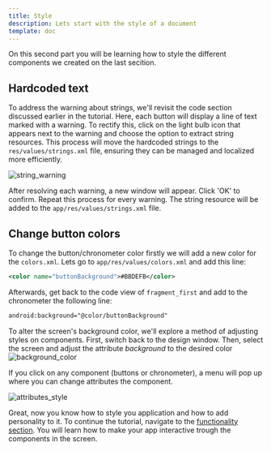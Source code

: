 ```yaml
---
title: Style
description: Lets start with the style of a document
template: doc
---
```


On this second part you will be learning how to style the different components we created on the last secition. 

## Hardcoded text
To address the warning about strings, we'll revisit the code section discussed earlier in the tutorial. 
Here, each button will display a line of text marked with a warning. To rectify this, click on the light bulb icon that appears next to the warning and choose the option to extract string resources. 
This process will move the hardcoded strings to the `res/values/strings.xml` file, ensuring they can be managed and localized more efficiently.

![string_warning](../../../../assets/images/string_warning.png)

After resolving each warning, a new window will appear. Click 'OK' to confirm. 
Repeat this process for every warning. The string resource will be added to the `app/res/values/strings.xml` file.

## Change button colors
To change the button/chronometer color firstly we will add a new color for the `colors.xml`. Lets go to `app/res/values/colors.xml` and add this line:

```xml
<color name="buttonBackground">#BBDEFB</color>
```

Afterwards, get back to the code view of `fragment_first` and add to the chronometer the following line:

```xml
android:background="@color/buttonBackground"
```

To alter the screen's background color, we'll explore a method of adjusting styles on components. 
First, switch back to the design window. Then, select the screen and adjust the attribute _background_ to the desired color
![background_color](../../../../assets/images/background_color.png)

If you click on any component (buttons or chronometer), a menu will pop up where you can change attributes the component.

![attributes_style](../../../../assets/images/attributes_style.png)

Great, now you know how to style you application and how to add personality to it. To continue the tutorial, navigate to the [functionality section](../../development/functionality). You will learn how to make your app interactive trough the components in the screen.